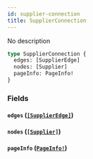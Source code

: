 ```yaml
---
id: supplier-connection
title: SupplierConnection
---
```


No description

```graphql
type SupplierConnection {
  edges: [SupplierEdge]
  nodes: [Supplier]
  pageInfo: PageInfo!
}
```

### Fields

#### `edges` ([`[SupplierEdge]`](/developers/supplier-apis/supply-api/graphql/reference/objects/supplier-edge))

#### `nodes` ([`[Supplier]`](/developers/supplier-apis/supply-api/graphql/reference/objects/supplier))

#### `pageInfo` ([`PageInfo!`](/developers/supplier-apis/supply-api/graphql/reference/objects/page-info))

